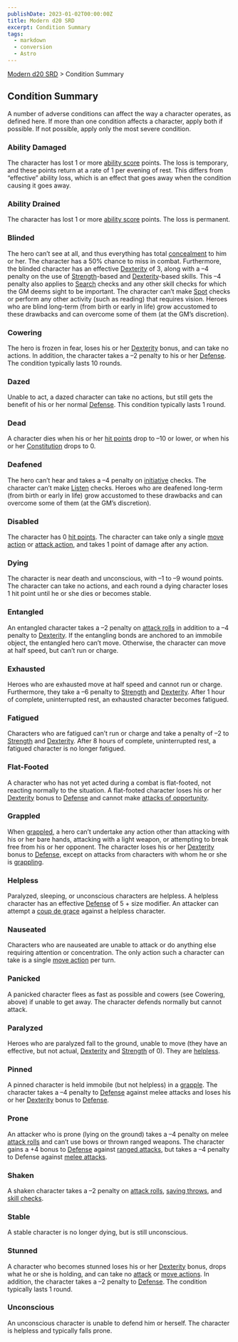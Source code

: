 ```yaml
---
publishDate: 2023-01-02T00:00:00Z
title: Modern d20 SRD
excerpt: Condition Summary
tags:
  - markdown
  - conversion
  - Astro
---
```


[Modern d20 SRD](/#modernD20) > Condition Summary

## Condition Summary

A number of adverse conditions can affect the way a character operates, as
defined here. If more than one condition affects a character, apply both if
possible. If not possible, apply only the most severe condition.

### Ability Damaged

The character has lost 1 or more [ability score](modern-d20-srd-basics-ability-scores) points. The loss is temporary, and these points return at a
rate of 1 per evening of rest. This differs from “effective” ability loss,
which is an effect that goes away when the condition causing it goes away.

### Ability Drained

The character has lost 1 or more [ability score](modern-d20-srd-basics-ability-scores) points. The loss is permanent.

### Blinded

The hero can’t see at all, and thus everything has total
[concealment](modern-d20-srd-combat-concealment) to him or her. The character
has a 50% chance to miss in combat. Furthermore, the blinded character has an
effective [Dexterity](modern-d20-srd-basics-ability-scores) of 3, along with a
–4 penalty on the use of [Strength](modern-d20-srd-basics-ability-scores)-based and [Dexterity](modern-d20-srd-basics-ability-scores)-based
skills. This –4 penalty also applies to [Search](modern-d20-srd-skills-search)
checks and any other skill checks for which the GM deems sight to be
important. The character can’t make [Spot](modern-d20-srd-skills-spot) checks
or perform any other activity (such as reading) that requires vision. Heroes
who are blind long-term (from birth or early in life) grow accustomed to these
drawbacks and can overcome some of them (at the GM’s discretion).

### Cowering

The hero is frozen in fear, loses his or her [Dexterity](modern-d20-srd-basics-ability-scores) bonus, and can take no actions. In addition, the
character takes a –2 penalty to his or her [Defense](modern-d20-srd-combat-defense). The condition typically lasts 10 rounds.

### Dazed

Unable to act, a dazed character can take no actions, but still gets the
benefit of his or her normal [Defense](modern-d20-srd-combat-defense). This
condition typically lasts 1 round.

### Dead

A character dies when his or her [hit points](modern-d20-srd-combat-hit-points) drop to –10 or lower, or when his or her
[Constitution](modern-d20-srd-basics-ability-scores) drops to 0.

### Deafened

The hero can’t hear and takes a –4 penalty on [initiative](modern-d20-srd-combat-initiative) checks. The character can’t make [Listen](modern-d20-srd-skills-listen) checks. Heroes who are deafened long-term (from birth or early
in life) grow accustomed to these drawbacks and can overcome some of them (at
the GM’s discretion).

### Disabled

The character has 0 [hit points](modern-d20-srd-combat-hit-points). The
character can take only a single [move action](modern-d20-srd-combat-move-actions) or [attack action](modern-d20-srd-combat-attack-actions), and takes 1
point of damage after any action.

### Dying

The character is near death and unconscious, with –1 to –9 wound points. The
character can take no actions, and each round a dying character loses 1 hit
point until he or she dies or becomes stable.

### Entangled

An entangled character takes a –2 penalty on [attack rolls](modern-d20-srd-combat-attack-roll) in addition to a –4 penalty to [Dexterity](modern-d20-srd-basics-ability-scores). If the entangling bonds are anchored to an immobile
object, the entangled hero can’t move. Otherwise, the character can move at
half speed, but can’t run or charge.

### Exhausted

Heroes who are exhausted move at half speed and cannot run or charge.
Furthermore, they take a –6 penalty to [Strength](modern-d20-srd-basics-ability-scores) and [Dexterity](modern-d20-srd-basics-ability-scores). After 1
hour of complete, uninterrupted rest, an exhausted character becomes fatigued.

### Fatigued

Characters who are fatigued can’t run or charge and take a penalty of –2 to
[Strength](modern-d20-srd-basics-ability-scores) and
[Dexterity](modern-d20-srd-basics-ability-scores). After 8 hours of complete,
uninterrupted rest, a fatigued character is no longer fatigued.

### Flat-Footed

A character who has not yet acted during a combat is flat-footed, not reacting
normally to the situation. A flat-footed character loses his or her
[Dexterity](modern-d20-srd-basics-ability-scores) bonus to
[Defense](modern-d20-srd-combat-defense) and cannot make [attacks of opportunity](modern-d20-srd-combat-attacks-of-opportunity).

### Grappled

When [grappled](modern-d20-srd-combat-grapple), a hero can’t undertake any
action other than attacking with his or her bare hands, attacking with a light
weapon, or attempting to break free from his or her opponent. The character
loses his or her [Dexterity](modern-d20-srd-basics-ability-scores) bonus to
[Defense](modern-d20-srd-combat-defense), except on attacks from characters
with whom he or she is [grappling](modern-d20-srd-combat-grapple).

### Helpless

Paralyzed, sleeping, or unconscious characters are helpless. A helpless
character has an effective [Defense](modern-d20-srd-combat-defense) of 5 +
size modifier. An attacker can attempt a [coup de grace](modern-d20-srd-combat-helpless-defenders) against a helpless character.

### Nauseated

Characters who are nauseated are unable to attack or do anything else
requiring attention or concentration. The only action such a character can
take is a single [move action](modern-d20-srd-combat-move-actions) per turn.

### Panicked

A panicked character flees as fast as possible and cowers (see Cowering,
above) if unable to get away. The character defends normally but cannot
attack.

### Paralyzed

Heroes who are paralyzed fall to the ground, unable to move (they have an
effective, but not actual, [Dexterity](modern-d20-srd-basics-ability-scores)
and [Strength](modern-d20-srd-basics-ability-scores) of 0). They are
[helpless](modern-d20-srd-combat-helpless-defenders).

### Pinned

A pinned character is held immobile (but not helpless) in a
[grapple](modern-d20-srd-combat-grapple). The character takes a –4 penalty to
[Defense](modern-d20-srd-combat-defense) against melee attacks and loses his
or her [Dexterity](modern-d20-srd-basics-ability-scores) bonus to
[Defense](modern-d20-srd-combat-defense).

### Prone

An attacker who is prone (lying on the ground) takes a –4 penalty on melee
[attack rolls](modern-d20-srd-combat-attack-roll) and can’t use bows or thrown
ranged weapons. The character gains a +4 bonus to [Defense](modern-d20-srd-combat-defense) against [ranged attacks](modern-d20-srd-combat-attack-roll),
but takes a –4 penalty to Defense against [melee attacks](modern-d20-srd-combat-attack-roll).

### Shaken

A shaken character takes a –2 penalty on [attack rolls](modern-d20-srd-combat-attack-roll), [saving throws](modern-d20-srd-basics-saving-throws), and [skill checks](modern-d20-srd-skills-skill-basics-php#skill-check-index).

### Stable

A stable character is no longer dying, but is still unconscious.

### Stunned

A character who becomes stunned loses his or her [Dexterity](modern-d20-srd-basics-ability-scores) bonus, drops what he or she is holding, and can take no
[attack](modern-d20-srd-combat-attack-actions) or [move actions](modern-d20-srd-combat-move-actions). In addition, the character takes
a –2 penalty to [Defense](modern-d20-srd-basics-ability-scores). The condition
typically lasts 1 round.

### Unconscious

An unconscious character is unable to defend him or herself. The character is
helpless and typically falls prone.

